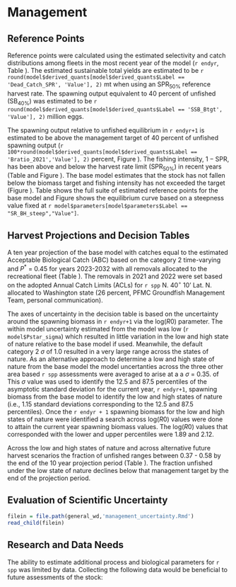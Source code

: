 # Management 

## Reference Points

Reference points were calculated using the estimated selectivity and catch distributions among fleets in the most recent year of the model (`r endyr`, Table \ref{tab:referenceES}). The estimated sustainable total yields are estimated to be `r round(model$derived_quants[model$derived_quants$Label == 'Dead_Catch_SPR', 'Value'], 2)` mt when using an $\text{SPR}_{50\%}$ reference harvest rate. The spawning output equivalent to 40 percent of unfished ($\text{SB}_{40\%}$) was estimated to be `r round(model$derived_quants[model$derived_quants$Label == 'SSB_Btgt', 'Value'], 2)` million eggs. 

The spawning output relative to unfished equilibrium in `r endyr+1` is estimated to be above the management target of 40 percent of unfished spawning output (`r 100*round(model$derived_quants[model$derived_quants$Label == 'Bratio_2021','Value'], 2)` percent, Figure \ref{fig:depl}). The fishing intensity, $1-\text{SPR}$, has been above and below the harvest rate limit ($\text{SPR}_{50\%}$) in recent years (Table \ref{tab:timeseries} and Figure \ref{fig:1-spr}). The base model estimates that the stock has not fallen below the biomass target and fishing intensity has not exceeded the target (Figure \ref{fig:phase}). Table \ref{tab:referenceES} shows the full suite of estimated reference points for the base model and Figure \ref{fig:yield} shows the equilibrium curve based on a steepness value fixed at `r model$parameters[model$parameters$Label == "SR_BH_steep","Value"]`.

## Harvest Projections and Decision Tables

A ten year projection of the base model with catches equal to the estimated Acceptable Biological Catch (ABC) based on the category 2 time-varying and $P^*$ = 0.45 for years 2023-2032 with all removals allocated to the recreational fleet (Table \ref{tab:project}). The removals in 2021 and 2022 were set based on the adopted Annual Catch Limits (ACLs) for `r spp` N. 40$^\circ$ 10' Lat. N. allocated to Washington state (26 percent, PFMC Groundfish Management Team, personal communication). 

The axes of uncertainty in the decision table is based on the uncertainty around the spawning biomass in `r endyr+1` via the log($R0$) parameter. The within model uncertainty estimated from the model was low (`r model$Pstar_sigma `) which resulted in little variation in the low and high state of nature relative to the base model if used.  Meanwhile, the default category 2 $\sigma$ of 1.0 resulted in a very large range across the states of nature. As an alternative approach to determine a low and high state of nature from the base model the model uncertanties across the three other area based `r spp` assessments were averaged to arise at a a $\sigma$ = 0.35. of This $\sigma$ value was used to identify the 12.5 and 87.5 percentiles of the asymptotic standard deviation for the current year, `r endyr+1`, spawning biomass from the base model to identify the low and high states of nature (i.e., 1.15 standard deviations corresponding to the 12.5 and 87.5 percentiles). Once the `r endyr + 1` spawning biomass for the low and high states of nature were identified a search across log($R0$) values were done to attain the current year spawning biomass values. The log($R0$) values that corresponded with the lower and upper percentiles were 1.89 and 2.12.  

Across the low and high states of nature and across alternative future harvest scenarios the fraction of unfished ranges between 0.37 - 0.58 by the end of the 10 year projection period (Table \ref{tab:dec-tab}). The fraction unfished under the low state of nature declines below that management target by the end of the projection period. 

## Evaluation of Scientific Uncertainty

```r
filein = file.path(general_wd,'management_uncertainty.Rmd')
read_child(filein)
```

## Research and Data Needs

The ability to estimate additional process and biological parameters for `r spp` was limited by data. Collecting the following data would be beneficial to future assessments of the stock:

\begin{itemize}

	\item Continue collecting length and otolith samples from recreational catches with an emphasis on increasing annual samples collected.

	\item Collect length data for the commercial fleet if catches occur.

	\item Evaluate the connectivity of `r spp` stocks off the coast of Oregon and Washington. 

\end{itemize}

